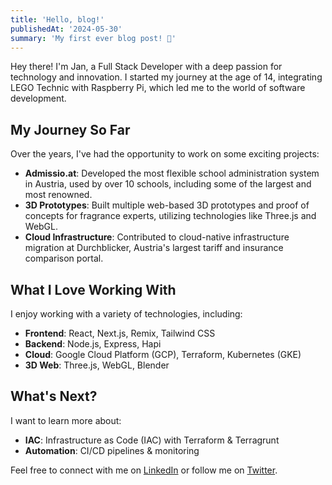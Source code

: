 ```yaml
---
title: 'Hello, blog!'
publishedAt: '2024-05-30'
summary: 'My first ever blog post! 🎉'
---
```


Hey there! I'm Jan, a Full Stack Developer with a deep passion for technology and innovation. I started my journey at the age of 14, integrating LEGO Technic with Raspberry Pi, which led me to the world of software development.

## My Journey So Far

Over the years, I've had the opportunity to work on some exciting projects:

- **Admissio.at**: Developed the most flexible school administration system in Austria, used by over 10 schools, including some of the largest and most renowned.
- **3D Prototypes**: Built multiple web-based 3D prototypes and proof of concepts for fragrance experts, utilizing technologies like Three.js and WebGL.
- **Cloud Infrastructure**: Contributed to cloud-native infrastructure migration at Durchblicker, Austria's largest tariff and insurance comparison portal.

## What I Love Working With

I enjoy working with a variety of technologies, including:

- **Frontend**: React, Next.js, Remix, Tailwind CSS
- **Backend**: Node.js, Express, Hapi
- **Cloud**: Google Cloud Platform (GCP), Terraform, Kubernetes (GKE)
- **3D Web**: Three.js, WebGL, Blender

## What's Next?

I want to learn more about:

- **IAC**: Infrastructure as Code (IAC) with Terraform & Terragrunt
- **Automation**: CI/CD pipelines & monitoring

Feel free to connect with me on [LinkedIn](https://www.linkedin.com/in/jan-hoppel/) or follow me on [Twitter](https://twitter.com/hjopel1).
